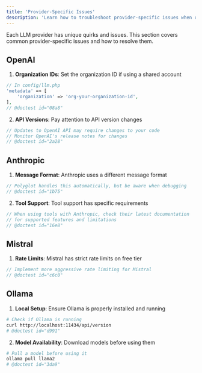 ```yaml
---
title: 'Provider-Specific Issues'
description: 'Learn how to troubleshoot provider-specific issues when using Polyglot.'
---
```


Each LLM provider has unique quirks and issues. This section covers common provider-specific issues and how to resolve them.


## OpenAI

1. **Organization IDs**: Set the organization ID if using a shared account
```php
// In config/llm.php
'metadata' => [
    'organization' => 'org-your-organization-id',
],
// @doctest id="08a8"
```

2. **API Versions**: Pay attention to API version changes
```php
// Updates to OpenAI API may require changes to your code
// Monitor OpenAI's release notes for changes
// @doctest id="2a28"
```

## Anthropic

1. **Message Format**: Anthropic uses a different message format
```php
// Polyglot handles this automatically, but be aware when debugging
// @doctest id="1b75"
```

2. **Tool Support**: Tool support has specific requirements
```php
// When using tools with Anthropic, check their latest documentation
// for supported features and limitations
// @doctest id="16e8"
```

## Mistral

1. **Rate Limits**: Mistral has strict rate limits on free tier
```php
// Implement more aggressive rate limiting for Mistral
// @doctest id="c6c0"
```


## Ollama

1. **Local Setup**: Ensure Ollama is properly installed and running
```bash
# Check if Ollama is running
curl http://localhost:11434/api/version
# @doctest id="d991"
```

2. **Model Availability**: Download models before using them
```bash
# Pull a model before using it
ollama pull llama2
# @doctest id="3da9"
```
